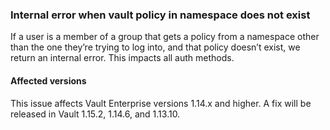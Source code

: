 ### Internal error when vault policy in namespace does not exist
If a user is a member of a group that gets a policy from a 
namespace other than the one they’re trying to log into, 
and that policy doesn’t exist, we return an internal error. 
This impacts all auth methods.

#### Affected versions
This issue affects Vault Enterprise versions 1.14.x and higher.  A
fix will be released in Vault 1.15.2, 1.14.6, and 1.13.10.